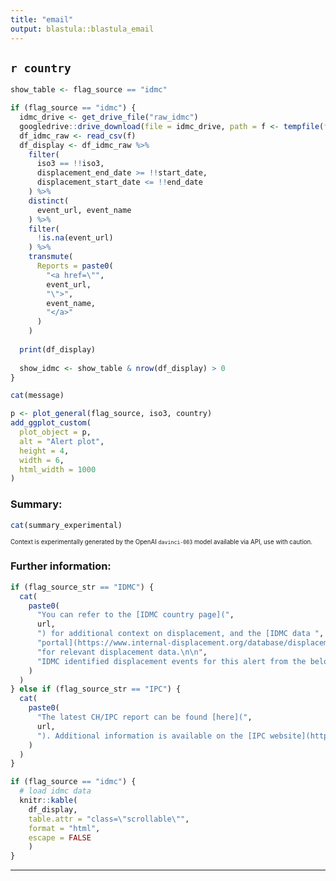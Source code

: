 ```yaml
---
title: "email"
output: blastula::blastula_email
---
```



## <a name="`r country_id`"></a> `r country`

```r
show_table <- flag_source == "idmc"

if (flag_source == "idmc") {
  idmc_drive <- get_drive_file("raw_idmc")
  googledrive::drive_download(file = idmc_drive, path = f <- tempfile(fileext = ".csv"))
  df_idmc_raw <- read_csv(f)
  df_display <- df_idmc_raw %>%
    filter(
      iso3 == !!iso3,
      displacement_end_date >= !!start_date,
      displacement_start_date <= !!end_date
    ) %>%
    distinct(
      event_url, event_name
    ) %>%
    filter(
      !is.na(event_url)
    ) %>%
    transmute(
      Reports = paste0(
        "<a href=\"",
        event_url,
        "\">",
        event_name,
        "</a>"
      )
    )
  
  print(df_display)
  
  show_idmc <- show_table & nrow(df_display) > 0
}

```

```r
cat(message)
```

```r
p <- plot_general(flag_source, iso3, country)
add_ggplot_custom(
  plot_object = p,
  alt = "Alert plot",
  height = 4,
  width = 6,
  html_width = 1000
)
```

### Summary:

```r
cat(summary_experimental)
```

<sub><sup>Context is experimentally generated by the OpenAI `davinci-003` model
available via API, use with caution.</sup></sub>

### Further information:

```r
if (flag_source_str == "IDMC") {
  cat(
    paste0(
      "You can refer to the [IDMC country page](",
      url,
      ") for additional context on displacement, and the [IDMC data ",
      "portal](https://www.internal-displacement.org/database/displacement-data) ",
      "for relevant displacement data.\n\n",
      "IDMC identified displacement events for this alert from the below reports."
    )
  )
} else if (flag_source_str == "IPC") {
  cat(
    paste0(
      "The latest CH/IPC report can be found [here](",
      url,
      "). Additional information is available on the [IPC website](https://www.ipcinfo.org)."
    )
  )
}
```

```r
if (flag_source == "idmc") {
  # load idmc data
  knitr::kable(
    df_display,
    table.attr = "class=\"scrollable\"",
    format = "html",
    escape = FALSE
    )
}

```

----

